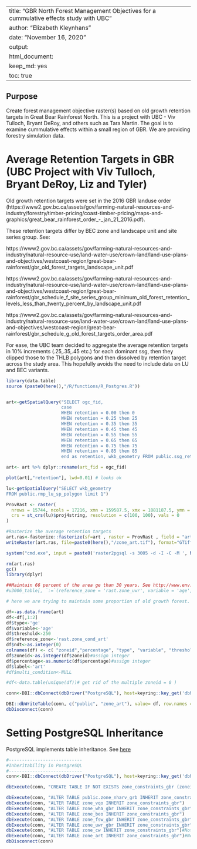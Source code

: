 <!--
Copyright 2018 Province of British Columbia
 
Licensed under the Apache License, Version 2.0 (the "License");
you may not use this file except in compliance with the License.
You may obtain a copy of the License at
 
http://www.apache.org/licenses/LICENSE-2.0
 
Unless required by applicable law or agreed to in writing, software distributed under the License is distributed on an "AS IS" BASIS,
WITHOUT WARRANTIES OR CONDITIONS OF ANY KIND, either express or implied.
See the License for the specific language governing permissions and limitations under the License.-->

---
title: "GBR North Forest Management Objectives for a cummulative effects study with UBC"
author: "Elizabeth Kleynhans"
date: "November 16, 2020"
output: 
  html_document: 
    keep_md: yes
    toc: true
---

## Purpose

Create forest management objective raster(s) based on old growth retention targets in Great Bear Rainforest North. This is a project with UBC - Viv Tulloch, Bryant DeRoy, and others such as Tara Martin. The goal is to examine cummulative effects within a small region of GBR. We are providing forestry simulation data.

# Average Retention Targets in GBR (UBC Project with Viv Tulloch, Bryant DeRoy, Liz and Tyler)

Old growth retention targets were set in the 2016 GBR landuse order (https://www2.gov.bc.ca/assets/gov/farming-natural-resources-and-industry/forestry/timber-pricing/coast-timber-pricing/maps-and-graphics/great_bear_rainforest_order_-_jan_21_2016.pdf). 

These retention targets differ by BEC zone and landscape unit and site series group. See:

https://www2.gov.bc.ca/assets/gov/farming-natural-resources-and-industry/natural-resource-use/land-water-use/crown-land/land-use-plans-and-objectives/westcoast-region/great-bear-rainforest/gbr_old_forest_targets_landscape_unit.pdf

https://www2.gov.bc.ca/assets/gov/farming-natural-resources-and-industry/natural-resource-use/land-water-use/crown-land/land-use-plans-and-objectives/westcoast-region/great-bear-rainforest/gbr_schedule_f_site_series_group_minimum_old_forest_retention_levels_less_than_twenty_percent_by_landscape_unit.pdf

https://www2.gov.bc.ca/assets/gov/farming-natural-resources-and-industry/natural-resource-use/land-water-use/crown-land/land-use-plans-and-objectives/westcoast-region/great-bear-rainforest/gbr_schedule_g_old_forest_targets_order_area.pdf

For ease, the UBC team decided to aggregate the average retention targets in 10% increments (.25,.35,.45 etc.) for each dominant ssg, then they clipped those to the THLB polygons and then dissolved by retention target across the study area. This hopefully avoids the need to include data on LU and BEC variants. 


```r
library(data.table)
source (paste0(here(),"/R/functions/R_Postgres.R"))


art<-getSpatialQuery("SELECT ogc_fid, 
                     case
                     WHEN retention = 0.00 then 0
                     WHEN retention = 0.25 then 25
                     WHEN retention = 0.35 then 35
                     WHEN retention = 0.45 then 45
                     WHEN retention = 0.55 then 55
                     WHEN retention = 0.65 then 65
                     WHEN retention = 0.75 then 75
                     WHEN retention = 0.85 then 85
                     end as retention, wkb_geometry FROM public.ssg_retention_thlb_dslv")

art<- art %>% dplyr::rename(art_fid = ogc_fid)

plot(art[,"retention"], lwd=0.01) # looks ok

lu<-getSpatialQuery("SELECT wkb_geometry 
FROM public.rmp_lu_sp_polygon limit 1")

ProvRast <- raster(
  nrows = 15744, ncols = 17216, xmn = 159587.5, xmx = 1881187.5, ymn = 173787.5, ymx = 1748187.5, 
  crs = st_crs(lu)$proj4string, resolution = c(100, 100), vals = 0
)

#Rasterize the average retention targets
art.ras<-fasterize::fasterize(sf=art , raster = ProvRast , field = "art_fid")
writeRaster(art.ras, file=paste0(here(),"/zone_art.tif"), format="GTiff", overwrite=TRUE)

system("cmd.exe", input = paste0('raster2pgsql -s 3005 -d -I -C -M ', here(), '/zone_art.tif -t 100x100 rast.zone_cond_art |  psql postgres://', keyring::key_get('dbuser', keyring = 'postgreSQL'), ':', keyring::key_get('dbpass', keyring = 'postgreSQL'), '@', keyring::key_get('dbhost', keyring = 'postgreSQL'), ':5432/clus'), show.output.on.console = FALSE, invisible = TRUE)

rm(art.ras)
gc()
library(dplyr)

##Maintain 66 percent of the area ge than 30 years. See http://www.env.gov.bc.ca/wld/documents/uwr/u-3-006_ORAM_Order.pdf
#u3006_table[, `:=`(reference_zone = 'rast.zone_uwr', variable = 'age', type = 'ge', percentage = 66, threshold = 30, ndt =0, label = 'u-3-006')]

# here we are trying to maintain some proportion of old growth forest. I assume old growth forest to be forest older than 250 years. 

df<-as.data.frame(art)
df<-df[,1:2]
df$type<-'ge'
df$variable<-'age'
df$threshold<-250
df$reference_zone<-'rast.zone_cond_art'
df$ndt<-as.integer(0)
colnames(df) <- c( "zoneid","percentage", "type", "variable", "threshold", "reference_zone", "ndt") # the vqo column gets labeled as percentage
df$zoneid<-as.integer(df$zoneid)#assign integer
df$percentage<-as.numeric(df$percentage)#assign integer
df$label<-'art'
#df$multi_condition<-NULL

#df<-data.table(unique(df))# get rid of the multiple zoneid = 0 )

conn<-DBI::dbConnect(dbDriver("PostgreSQL"), host=keyring::key_get('dbhost', keyring = 'postgreSQL'), dbname = keyring::key_get('dbname', keyring = 'postgreSQL'), port='5432' ,user=keyring::key_get('dbuser', keyring = 'postgreSQL') ,password= keyring::key_get('dbpass', keyring = 'postgreSQL'))

DBI::dbWriteTable(conn, c("public", "zone_art"), value= df, row.names = FALSE, overwrite = TRUE) 
dbDisconnect(conn)
```


# Setting PostgreSQL Inheritance
PostgreSQL implements table inheritance. See [here]("https://www.postgresql.org/docs/9.5/ddl-inherit.html")

```r
#----------------------------
#Inheritability in PostgreSQL
#----------------------------
conn<-DBI::dbConnect(dbDriver("PostgreSQL"), host=keyring::key_get('dbhost', keyring = 'postgreSQL'), dbname = keyring::key_get('dbname', keyring = 'postgreSQL'), port='5432' ,user=keyring::key_get('dbuser', keyring = 'postgreSQL') ,password= keyring::key_get('dbpass', keyring = 'postgreSQL'))

dbExecute(conn, "CREATE TABLE IF NOT EXISTS zone_constraints_gbr (zoneid integer, reference_zone text, ndt integer, variable text, threshold double precision, type text, percentage double precision)")

dbExecute(conn, "ALTER TABLE public.zone_nharv_grb INHERIT zone_constraints_gbr")
dbExecute(conn, "ALTER TABLE zone_vqo INHERIT zone_constraints_gbr")
dbExecute(conn, "ALTER TABLE zone_wha_gbr INHERIT zone_constraints_gbr") # defined in wha_cond_harvest_GBR.RMD
dbExecute(conn, "ALTER TABLE zone_beo INHERIT zone_constraints_gbr")
dbExecute(conn, "ALTER TABLE zone_fsw_gbr INHERIT zone_constraints_gbr")
dbExecute(conn, "ALTER TABLE zone_uwr_gbr INHERIT zone_constraints_gbr") # defined in uwr_cond_harvest_GBR.RMD
dbExecute(conn, "ALTER TABLE zone_cw INHERIT zone_constraints_gbr")#Note from uwr_cond_harvest.rmd
dbExecute(conn, "ALTER TABLE zone_art INHERIT zone_constraints_gbr")#Note from uwr_cond_harvest.rmd
dbDisconnect(conn)
```
